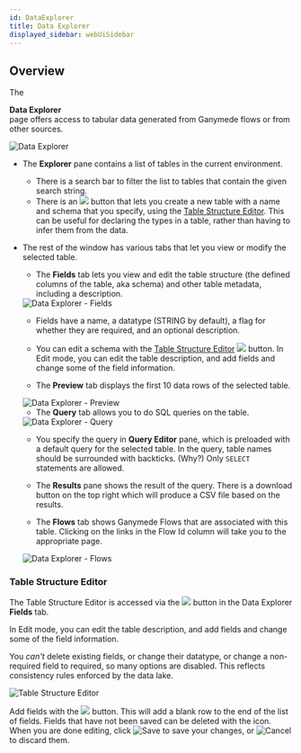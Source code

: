```yaml
---
id: DataExplorer
title: Data Explorer
displayed_sidebar: webUiSidebar
---
```



## Overview

The <div className="button darkblue_button"><TableOutlined /> **Data Explorer**</div> page offers access to tabular data generated from Ganymede flows or from other sources.

<img alt="Data Explorer" src="https://ganymede-bio.mo.cloudinary.net/apiServer/DataExplorer_20230831.png" />

- The **Explorer** pane contains a list of tables in the current environment. 
  - There is a search bar to filter the list to tables that contain the given search string.
  - There is an <img className="inline-img" src="../../img/data/addTableButton.png"/> button that lets you create a new table with a name and schema that you specify, using the [Table Structure Editor](#table-structure-editor).  This can be useful for declaring the types in a table, rather than having to infer them from the data.
- The rest of the window has various tabs that let you view or modify the selected table.
  - The **Fields** tab lets you view and edit the table structure (the defined columns of the table, aka schema) and other table metadata, including a description.

  <img alt="Data Explorer - Fields" src="https://ganymede-bio.mo.cloudinary.net/apiServer/DataExplorerFields_20231108.png" />

    - Fields have a name, a datatype (STRING by default), a flag for whether they are required, and an optional description.
    - You can edit a schema with the [Table Structure Editor](#table-structure-editor) <img className="inline-img" src="img/data/editButton.png"/> button. In Edit mode, you can edit the table description, and add fields and change some of the field information. 

  - The **Preview** tab displays the first 10 data rows of the selected table.
  <img alt="Data Explorer - Preview" src="https://ganymede-bio.mo.cloudinary.net/apiServer/DataExplorerPreview_20231108.png" />

  - The **Query** tab allows you to do SQL queries on the table.

  <img alt="Data Explorer - Query" src="https://ganymede-bio.mo.cloudinary.net/apiServer/DataExplorerQuery_20231108.png" />

    - You specify the query in **Query Editor** pane, which is preloaded with a default query for the selected table.  In the query, table names should be surrounded with backticks. (Why?) Only `SELECT` statements are allowed.
    
    - The **Results** pane shows the result of the query. There is a download button on the top right which will produce a CSV file based on the results.

  - The **Flows** tab shows Ganymede Flows that are associated with this table. Clicking on the links in the Flow Id column will take you to the appropriate page.

  <img alt="Data Explorer - Flows" src="https://ganymede-bio.mo.cloudinary.net/apiServer/DataExplorerFlows_20231108.png" />

### Table Structure Editor

The Table Structure Editor is accessed via the  <img className="inline-img" src="../../img/data/editButton.png"/> button in the Data Explorer **Fields** tab.

In Edit mode, you can edit the table description, and add fields and change some of the field information. 

You _can't_ delete existing fields, or change their datatype, or change a non-required field to required, so many options are disabled. This reflects consistency rules enforced by the data lake.

<img alt="Table Structure Editor" src="../../img/data/schemaEditor.png"/>

Add fields with the <img className="inline-img" src="../../img/data/newFieldButton.png"/> button. This will add a blank row to the end of the list of fields. Fields that have not been saved can be deleted with the <DeleteOutlined/> icon. When you are done editing, click  <img className="inline-img" alt="Save" src="../../img/data/saveButton.png"/> to save your changes, or <img className="inline-img" alt="Cancel" src="../../img/data/cancelButton.png"/> to discard them.


